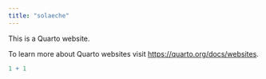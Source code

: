 ```yaml
---
title: "solaeche"
---
```


This is a Quarto website.

To learn more about Quarto websites visit <https://quarto.org/docs/websites>.

```r
1 + 1
```
